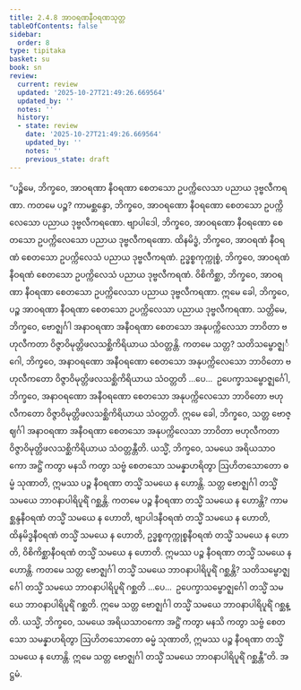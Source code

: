 ```yaml
---
title: 2.4.8 အာဝရဏနီဝရဏသုတ္တ
tableOfContents: false
sidebar:
  order: 8
type: tipitaka
basket: su
book: sn
review:
  current: review
  updated: '2025-10-27T21:49:26.669564'
  updated_by: ''
  notes: ''
  history:
  - state: review
    date: '2025-10-27T21:49:26.669564'
    updated_by: ''
    notes: ''
    previous_state: draft
---
```



<ReviewStatus review={frontmatter.review} showDetails={true} />

<HypothesisAnnotation frontmatter={frontmatter} />

<DynamicBreadcrumb />

<Division number="219" book="sn" e="ch" v="18" p="310">

<Paragraph number="515" book="sn">
“ပဉ္စိမေ, ဘိက္ခဝေ, အာဝရဏာ နီဝရဏာ စေတသော ဥပက္ကိလေသာ ပညာယ ဒုဗ္ဗလီကရဏာ. ကတမေ ပဉ္စ? ကာမစ္ဆန္ဒော, ဘိက္ခဝေ, အာဝရဏော နီဝရဏော စေတသော ဥပက္ကိလေသော ပညာယ ဒုဗ္ဗလီကရဏော. ဗျာပါဒေါ, ဘိက္ခဝေ, အာဝရဏော နီဝရဏော စေတသော ဥပက္ကိလေသော ပညာယ ဒုဗ္ဗလီကရဏော. ထိနမိဒ္ဓံ, ဘိက္ခဝေ, အာဝရဏံ နီဝရဏံ စေတသော ဥပက္ကိလေသံ ပညာယ ဒုဗ္ဗလီကရဏံ. ဥဒ္ဓစ္စကုက္ကုစ္စံ, ဘိက္ခဝေ, အာဝရဏံ နီဝရဏံ စေတသော ဥပက္ကိလေသံ ပညာယ ဒုဗ္ဗလီကရဏံ. ဝိစိကိစ္ဆာ, ဘိက္ခဝေ, အာဝရဏာ နီဝရဏာ စေတသော ဥပက္ကိလေသာ ပညာယ ဒုဗ္ဗလီကရဏာ. ဣမေ ခေါ, ဘိက္ခဝေ, ပဉ္စ အာဝရဏာ နီဝရဏာ စေတသော ဥပက္ကိလေသာ ပညာယ ဒုဗ္ဗလီကရဏာ.
</Paragraph>

<Paragraph number="516" book="sn">
သတ္တိမေ, ဘိက္ခဝေ, ဗောဇ္ဈင်္ဂါ အနာဝရဏာ အနီဝရဏာ စေတသော အနုပက္ကိလေသာ ဘာဝိတာ ဗဟုလီကတာ ဝိဇ္ဇာဝိမုတ္တိဖလသစ္ဆိကိရိယာယ သံဝတ္တန္တိ. ကတမေ သတ္တ? သတိသမ္ဗောဇ္ဈင်္ဂေါ, ဘိက္ခဝေ, အနာဝရဏော အနီဝရဏော စေတသော အနုပက္ကိလေသော ဘာဝိတော ဗဟုလီကတော ဝိဇ္ဇာဝိမုတ္တိဖလသစ္ဆိကိရိယာယ သံဝတ္တတိ …ပေ…  ဥပေက္ခာသမ္ဗောဇ္ဈင်္ဂေါ, ဘိက္ခဝေ, အနာဝရဏော အနီဝရဏော စေတသော အနုပက္ကိလေသော ဘာဝိတော ဗဟုလီကတော ဝိဇ္ဇာဝိမုတ္တိဖလသစ္ဆိကိရိယာယ သံဝတ္တတိ. ဣမေ ခေါ, ဘိက္ခဝေ, သတ္တ ဗောဇ္ဈင်္ဂါ အနာဝရဏာ အနီဝရဏာ စေတသော အနုပက္ကိလေသာ ဘာဝိတာ ဗဟုလီကတာ ဝိဇ္ဇာဝိမုတ္တိဖလသစ္ဆိကိရိယာယ သံဝတ္တန္တီတိ.
</Paragraph>

<Paragraph number="517" book="sn">
ယသ္မိံ, ဘိက္ခဝေ, သမယေ အရိယသာဝကော အဋ္ဌိံ ကတွာ မနသိ ကတွာ သဗ္ဗံ စေတသော သမန္နာဟရိတွာ ဩဟိတသောတော ဓမ္မံ သုဏာတိ, ဣမဿ ပဉ္စ နီဝရဏာ တသ္မိံ သမယေ န ဟောန္တိ. သတ္တ ဗောဇ္ဈင်္ဂါ တသ္မိံ သမယေ ဘာဝနာပါရိပူရိံ ဂစ္ဆန္တိ.
</Paragraph>

<Paragraph number="518" book="sn">
ကတမေ ပဉ္စ နီဝရဏာ တသ္မိံ သမယေ န ဟောန္တိ? ကာမစ္ဆန္ဒနီဝရဏံ တသ္မိံ သမယေ န ဟောတိ, ဗျာပါဒနီဝရဏံ တသ္မိံ သမယေ န ဟောတိ, ထိနမိဒ္ဓနီဝရဏံ တသ္မိံ သမယေ န ဟောတိ, ဥဒ္ဓစ္စကုက္ကုစ္စနီဝရဏံ တသ္မိံ သမယေ န ဟောတိ, ဝိစိကိစ္ဆာနီဝရဏံ တသ္မိံ သမယေ န ဟောတိ. ဣမဿ ပဉ္စ နီဝရဏာ တသ္မိံ သမယေ န ဟောန္တိ.
</Paragraph>

<Paragraph number="519" book="sn">
ကတမေ သတ္တ ဗောဇ္ဈင်္ဂါ တသ္မိံ သမယေ ဘာဝနာပါရိပူရိံ ဂစ္ဆန္တိ? သတိသမ္ဗောဇ္ဈင်္ဂေါ တသ္မိံ သမယေ ဘာဝနာပါရိပူရိံ ဂစ္ဆတိ …ပေ…  ဥပေက္ခာသမ္ဗောဇ္ဈင်္ဂေါ တသ္မိံ သမယေ ဘာဝနာပါရိပူရိံ ဂစ္ဆတိ. ဣမေ သတ္တ ဗောဇ္ဈင်္ဂါ တသ္မိံ သမယေ ဘာဝနာပါရိပူရိံ ဂစ္ဆန္တိ. ယသ္မိံ, ဘိက္ခဝေ, သမယေ အရိယသာဝကော အဋ္ဌိံ ကတွာ မနသိ ကတွာ သဗ္ဗံ စေတသော သမန္နာဟရိတွာ ဩဟိတသောတော ဓမ္မံ သုဏာတိ, ဣမဿ ပဉ္စ နီဝရဏာ တသ္မိံ သမယေ န ဟောန္တိ. ဣမေ သတ္တ ဗောဇ္ဈင်္ဂါ တသ္မိံ သမယေ ဘာဝနာပါရိပူရိံ ဂစ္ဆန္တီ”တိ.

</Paragraph>
</Division>

<Paragraph number="520" type="center" book="sn">
အဋ္ဌမံ.
</Paragraph>
